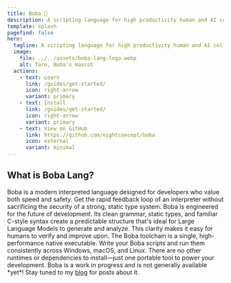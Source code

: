 ```yaml
---
title: Boba 🧋
description: A scripting language for high productivity human and AI collaboration.
template: splash
pagefind: false
hero:
  tagline: A scripting language for high productivity human and AI collaboration.
  image:
    file: ../../assets/boba-lang-logo.webp
    alt: Taro, Boba's mascot
  actions:
    - text: Learn
      link: /guides/get-started/
      icon: right-arrow
      variant: primary
    - text: Install
      link: /guides/get-started/
      icon: right-arrow
      variant: primary
    - text: View on GitHub
      link: https://github.com/nightconcept/boba
      icon: external
      variant: minimal
---
```



## What is Boba Lang?

<CardGrid>
  <Card title="A Fresh Take on Productivity ⚡">
    Boba is a modern interpreted language designed for developers who value both speed and safety. Get the rapid feedback loop of an interpreter without sacrificing the security of a strong, static type system.
  </Card>
  <Card title="Built for Tomorrow's Workflow 🚀">
    Boba is engineered for the future of development. Its clean grammar, static types, and familiar C-style syntax create a predictable structure that's ideal for Large Language Models to generate and analyze. This clarity makes it easy for humans to verify and improve upon.
  </Card>
  <Card title="Portable by Design 📦">
    The Boba toolchain is a single, high-performance native executable. Write your Boba scripts and run them consistently across Windows, macOS, and Linux. There are no other runtimes or dependencies to install—just one portable tool to power your development.
  </Card>
  <Card title="Under Construction 🚧">
    Boba is a work in progress and is not generally available *yet*! Stay tuned to my <a href="https://solivan.dev">blog</a> for posts about it. 
  </Card>
</CardGrid>

<Footer />
